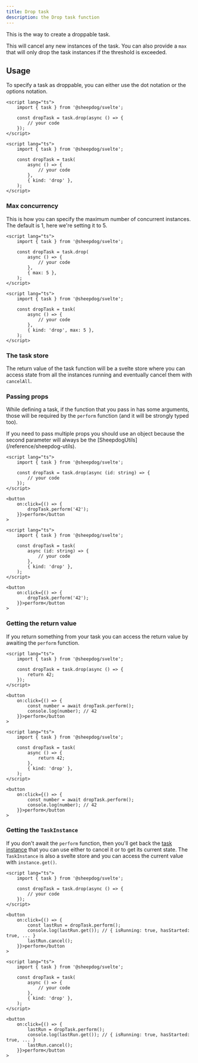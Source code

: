 ```yaml
---
title: Drop task
description: the Drop task function
---
```



This is the way to create a droppable task.

This will cancel any new instances of the task. You can also provide a `max` that will only drop the
task instances if the threshold is exceeded.

## Usage

To specify a task as droppable, you can either use the dot notation or the options notation.

<Tabs syncKey="notation">

<TabItem label="Dot notation">

```svelte
<script lang="ts">
	import { task } from '@sheepdog/svelte';

	const dropTask = task.drop(async () => {
		// your code
	});
</script>
```

</TabItem>

<TabItem label="Options notation">

```svelte
<script lang="ts">
	import { task } from '@sheepdog/svelte';

	const dropTask = task(
		async () => {
			// your code
		},
		{ kind: 'drop' },
	);
</script>
```

</TabItem>

</Tabs>

### Max concurrency

This is how you can specify the maximum number of concurrent instances. The default is 1, here we're
setting it to 5.

<Tabs syncKey="notation">

<TabItem label="Dot notation">

```svelte
<script lang="ts">
	import { task } from '@sheepdog/svelte';

	const dropTask = task.drop(
		async () => {
			// your code
		},
		{ max: 5 },
	);
</script>
```

</TabItem>

<TabItem label="Options notation">

```svelte
<script lang="ts">
	import { task } from '@sheepdog/svelte';

	const dropTask = task(
		async () => {
			// your code
		},
		{ kind: 'drop', max: 5 },
	);
</script>
```

</TabItem>

</Tabs>

### The task store

The return value of the task function will be a svelte store where you can access state from all the
instances running and eventually cancel them with `cancelAll`.

<LinkCard
	href="/getting-started/usage/#task-structure"
	title="Task structure"
	description="Take a look at the Task structure documentation in our Getting started"
/>

### Passing props

While defining a task, if the function that you pass in has some arguments, those will be required
by the `perform` function (and it will be strongly typed too).

<Aside type="caution">
	If you need to pass multiple props you should use an object because the second parameter will
	always be the [SheepdogUtils](/reference/sheepdog-utils).
</Aside>

<Tabs syncKey="notation">

<TabItem label="Dot notation">

```svelte
<script lang="ts">
	import { task } from '@sheepdog/svelte';

	const dropTask = task.drop(async (id: string) => {
		// your code
	});
</script>

<button
	on:click={() => {
		dropTask.perform('42');
	}}>perform</button
>
```

</TabItem>

<TabItem label="Options notation">

```svelte
<script lang="ts">
	import { task } from '@sheepdog/svelte';

	const dropTask = task(
		async (id: string) => {
			// your code
		},
		{ kind: 'drop' },
	);
</script>

<button
	on:click={() => {
		dropTask.perform('42');
	}}>perform</button
>
```

</TabItem>

</Tabs>

### Getting the return value

If you return something from your task you can access the return value by awaiting the `perform`
function.

<Tabs syncKey="notation">

<TabItem label="Dot notation">

```svelte
<script lang="ts">
	import { task } from '@sheepdog/svelte';

	const dropTask = task.drop(async () => {
		return 42;
	});
</script>

<button
	on:click={() => {
		const number = await dropTask.perform();
		console.log(number); // 42
	}}>perform</button
>
```

</TabItem>

<TabItem label="Options notation">

```svelte
<script lang="ts">
	import { task } from '@sheepdog/svelte';

	const dropTask = task(
		async () => {
			return 42;
		},
		{ kind: 'drop' },
	);
</script>

<button
	on:click={() => {
		const number = await dropTask.perform();
		console.log(number); // 42
	}}>perform</button
>
```

</TabItem>

</Tabs>

### Getting the `TaskInstance`

If you don't await the `perform` function, then you'll get back the
[task instance](/reference/task-instance) that you can use either to cancel it or to get its current
state. The `TaskInstance` is also a svelte store and you can access the current value with
`instance.get()`.

<Tabs syncKey="notation">

<TabItem label="Dot notation">

```svelte
<script lang="ts">
	import { task } from '@sheepdog/svelte';

	const dropTask = task.drop(async () => {
		// your code
	});
</script>

<button
	on:click={() => {
		const lastRun = dropTask.perform();
		console.log(lastRun.get()); // { isRunning: true, hasStarted: true, ... }
		lastRun.cancel();
	}}>perform</button
>
```

</TabItem>

<TabItem label="Options notation">

```svelte
<script lang="ts">
	import { task } from '@sheepdog/svelte';

	const dropTask = task(
		async () => {
			// your code
		},
		{ kind: 'drop' },
	);
</script>

<button
	on:click={() => {
		lastRun = dropTask.perform();
		console.log(lastRun.get()); // { isRunning: true, hasStarted: true, ... }
		lastRun.cancel();
	}}>perform</button
>
```

</TabItem>

</Tabs>
